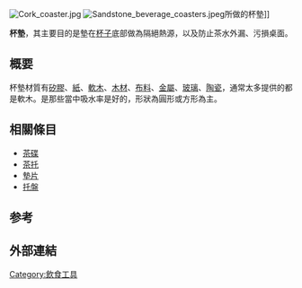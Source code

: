 [[File:Cork_coaster.jpg|thumb]]
[[File:Sandstone_beverage_coasters.jpeg|thumb]]所做的杯墊]]

'''杯墊'''，其主要目的是墊在[[杯子|杯子]]底部做為隔絕熱源，以及防止茶水外漏、污損桌面。

== 概要 ==
杯墊材質有[[矽膠|矽膠]]、[[紙|紙]]、[[軟木|軟木]]、[[木材|木材]]、[[布料|布料]]、[[金屬|金屬]]、[[玻璃|玻璃]]、[[陶瓷|陶瓷]]，通常太多提供的都是軟木。是那些當中吸水率是好的，形狀為圓形或方形為主。

== 相關條目 ==
*[[茶碟|茶碟]]
*[[茶托|茶托]]
*[[墊片|墊片]]
*[[托盤|托盤]]

== 参考 ==
{{Reflist}}

== 外部連結 ==
{{Commonscat|Coasters}}

{{food-stub}}
{{紙製品}}

{{DEFAULTSORT:coasters}}

[[Category:飲食工具|Category:飲食工具]]